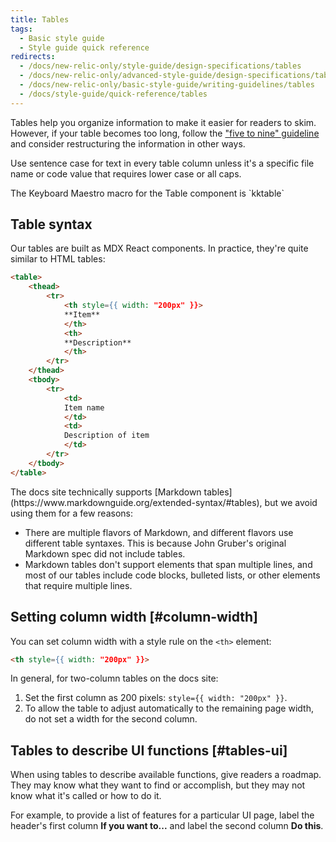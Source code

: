 ```yaml
---
title: Tables
tags:
  - Basic style guide
  - Style guide quick reference
redirects:
  - /docs/new-relic-only/style-guide/design-specifications/tables
  - /docs/new-relic-only/advanced-style-guide/design-specifications/tables
  - /docs/new-relic-only/basic-style-guide/writing-guidelines/tables
  - /docs/style-guide/quick-reference/tables
---
```


Tables help you organize information to make it easier for readers to skim. However, if your table becomes too long, follow the ["five to nine" guideline](/docs/style-guide/get-started/introduction-style-guide#organization) and consider restructuring the information in other ways.

Use sentence case for text in every table column unless it's a specific file name or code value that requires lower case or all caps.

<Callout variant="tip">
The Keyboard Maestro macro for the Table component is `kktable`
</Callout>

## Table syntax

Our tables are built as MDX React components. In practice, they're quite similar to HTML tables:

```html
<table>
    <thead>
        <tr>
            <th style={{ width: "200px" }}>
            **Item**
            </th>
            <th>
            **Description**
            </th>
        </tr>
    </thead>
    <tbody>
        <tr>
            <td>
            Item name
            </td>
            <td>
            Description of item
            </td>
        </tr>
    </tbody>
</table>
```

<Callout variant="tip">
The docs site technically supports [Markdown tables](https://www.markdownguide.org/extended-syntax/#tables), but we avoid using them for a few reasons:

* There are multiple flavors of Markdown, and different flavors use different table syntaxes. This is because John Gruber's original Markdown spec did not include tables.
* Markdown tables don't support elements that span multiple lines, and most of our tables include code blocks, bulleted lists, or other elements that require multiple lines.
</Callout>

## Setting column width [#column-width]

You can set column width with a style rule on the `<th>` element:

```html
<th style={{ width: "200px" }}>
```

In general, for two-column tables on the docs site:

1. Set the first column as 200 pixels: `style={{ width: "200px" }}`.
2. To allow the table to adjust automatically to the remaining page width, do not set a width for the second column.

## Tables to describe UI functions [#tables-ui]

When using tables to describe available functions, give readers a roadmap. They may know what they want to find or accomplish, but they may not know what it's called or how to do it.

For example, to provide a list of features for a particular UI page, label the header's first column **If you want to...** and label the second column **Do this**.
